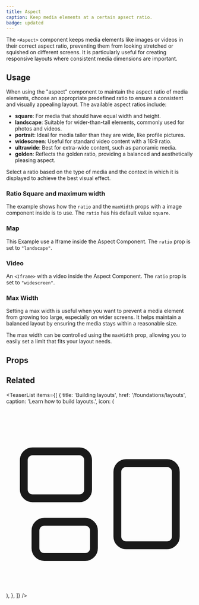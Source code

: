 ```yaml
---
title: Aspect
caption: Keep media elements at a certain apsect ratio.
badge: updated
---
```


The `<Aspect>` component keeps media elements like images or videos in their correct aspect ratio, preventing them from looking stretched or squished on different screens. It is particularly useful for creating responsive layouts where consistent media dimensions are important.

## Usage

When using the "aspect" component to maintain the aspect ratio of media elements, choose an appropriate predefined ratio to ensure a consistent and visually appealing layout. The available aspect ratios include:

- **square**: For media that should have equal width and height.
- **landscape**: Suitable for wider-than-tall elements, commonly used for photos and videos.
- **portrait**: Ideal for media taller than they are wide, like profile pictures.
- **widescreen**: Useful for standard video content with a 16:9 ratio.
- **ultrawide**: Best for extra-wide content, such as panoramic media.
- **golden**: Reflects the golden ratio, providing a balanced and aesthetically pleasing aspect.

Select a ratio based on the type of media and the context in which it is displayed to achieve the best visual effect.

<ComponentDemo file="./aspect-ratio.demo.tsx" />

### Ratio Square and maximum width

The example shows how the `ratio` and the `maxWidth` props with a image component inside is to use. The `ratio` has his default value `square`.

<ComponentDemo file="./ratio-square.demo.tsx" />

### Map

This Example use a Iframe inside the Aspect Component. The `ratio` prop is set to `"landscape"`.

<ComponentDemo file="./map.demo.tsx" />

### Video

An `<Iframe>` with a video inside the Aspect Component. The `ratio` prop is set to `"widescreen"`.

<ComponentDemo file="./video.demo.tsx" />

### Max Width

Setting a max width is useful when you want to prevent a media element from growing too large, especially on wider screens. It helps maintain a balanced layout by ensuring the media stays within a reasonable size.

The max width can be controlled using the `maxWidth` prop, allowing you to easily set a limit that fits your layout needs.

<ComponentDemo file="./aspect-max-width.demo.tsx" />

## Props

<StorybookHintMessage component={title} />

<PropsTable component={title} />

## Related

<TeaserList
  items={[
    {
      title: 'Building layouts',
      href: '/foundations/layouts',
      caption: 'Learn how to build layouts.',
      icon: (
        <svg
          xmlns="http://www.w3.org/2000/svg"
          fill="none"
          viewBox="0 0 24 24"
          strokeWidth={1.5}
          stroke="currentColor"
          className="size-6"
        >
          <path
            strokeLinecap="round"
            strokeLinejoin="round"
            d="M2.25 7.125C2.25 6.504 2.754 6 3.375 6h6c.621 0 1.125.504 1.125 1.125v3.75c0 .621-.504 1.125-1.125 1.125h-6a1.125 1.125 0 0 1-1.125-1.125v-3.75ZM14.25 8.625c0-.621.504-1.125 1.125-1.125h5.25c.621 0 1.125.504 1.125 1.125v8.25c0 .621-.504 1.125-1.125 1.125h-5.25a1.125 1.125 0 0 1-1.125-1.125v-8.25ZM3.75 16.125c0-.621.504-1.125 1.125-1.125h5.25c.621 0 1.125.504 1.125 1.125v2.25c0 .621-.504 1.125-1.125 1.125h-5.25a1.125 1.125 0 0 1-1.125-1.125v-2.25Z"
          />
        </svg>
      ),
    },
  ]}
/>
